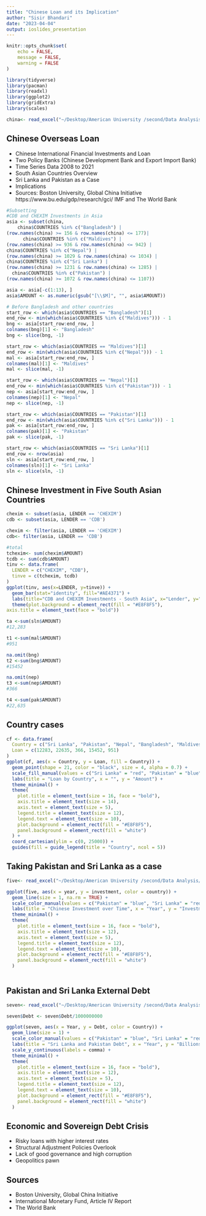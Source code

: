 ```yaml
---
title: "Chinese Loan and its Implication"
author: "Sisir Bhandari"
date: "2023-04-04"
output: ioslides_presentation
---
```


```r
knitr::opts_chunk$set(
	echo = FALSE,
	message = FALSE,
	warning = FALSE
)
```

```r
library(tidyverse)
library(pacman)
library(readxl)
library(ggplot2)
library(gridExtra)
library(scales)
```

```r
china<- read_excel("~/Desktop/American University /second/Data Analysis/Assignments/Assignment 5/China_Inv.xlsx")
```

## Chinese Overseas Loan
- Chinese International Financial Investments and Loan
- Two Policy Banks 
  (Chinese Development Bank and Export Import Bank)
- Time Series Data
  2008 to 2021
- South Asian Countries Overview
- Sri Lanka and Pakistan as a Case
- Implications
- Sources: Boston University, Global China Initiative
https://www.bu.edu/gdp/research/gci/
IMF and The World Bank


```r
#Subsetting
#CDB and CHEXIM Investments in Asia
asia <- subset(china, 
    china$COUNTRIES %in% c("Bangladesh") | 
(row.names(china) >= 156 & row.names(china) <= 177)|
      china$COUNTRIES %in% c("Maldives") | 
(row.names(china) >= 936 & row.names(china) <= 942) |
china$COUNTRIES %in% c("Nepal") | 
(row.names(china) >= 1029 & row.names(china) <= 1034) |
china$COUNTRIES %in% c("Sri Lanka") | 
(row.names(china) >= 1231 & row.names(china) <= 1285) |
  china$COUNTRIES %in% c("Pakistan") | 
(row.names(china) >= 1072 & row.names(china) <= 1107))
```

```r
asia <- asia[-c(1:13), ]
asia$AMOUNT <- as.numeric(gsub("[\\$M]", "", asia$AMOUNT))
```

```r
# Before Bangladesh and other countries
start_row <- which(asia$COUNTRIES == "Bangladesh")[1]
end_row <- min(which(asia$COUNTRIES %in% c("Maldives"))) - 1
bng <- asia[start_row:end_row, ]
colnames(bng)[1] <- "Bangladesh"
bng <- slice(bng, -1)
```

```r
start_row <- which(asia$COUNTRIES == "Maldives")[1]
end_row <- min(which(asia$COUNTRIES %in% c("Nepal"))) - 1
mal <- asia[start_row:end_row, ]
colnames(mal)[1] <- "Maldives"
mal <- slice(mal, -1)
```

```r
start_row <- which(asia$COUNTRIES == "Nepal")[1]
end_row <- min(which(asia$COUNTRIES %in% c("Pakistan"))) - 1
nep <- asia[start_row:end_row, ]
colnames(nep)[1] <- "Nepal"
nep <- slice(nep, -1)
```

```r
start_row <- which(asia$COUNTRIES == "Pakistan")[1]
end_row <- min(which(asia$COUNTRIES %in% c("Sri Lanka"))) - 1
pak <- asia[start_row:end_row, ]
colnames(pak)[1] <- "Pakistan"
pak <- slice(pak, -1)
```

```r
start_row <- which(asia$COUNTRIES == "Sri Lanka")[1]
end_row <- nrow(asia)
sln <- asia[start_row:end_row, ]
colnames(sln)[1] <- "Sri Lanka"
sln <- slice(sln, -1)
```

## Chinese Investment in Five South Asian Countries
```r
chexim <- subset(asia, LENDER == 'CHEXIM')
cdb <- subset(asia, LENDER == 'CDB')
```

```r
chexim <- filter(asia, LENDER == 'CHEXIM')
cdb<- filter(asia, LENDER == 'CDB')
```

```r
#total
tchexim<- sum(chexim$AMOUNT)
tcdb <- sum(cdb$AMOUNT)
tinv <- data.frame(
  LENDER = c("CHEXIM", "CDB"),
  tinve = c(tchexim, tcdb)
)
ggplot(tinv, aes(x=LENDER, y=tinve)) +
  geom_bar(stat="identity", fill="#AE4371") +
  labs(title="CDB and CHEXIM Investments - South Asia", x="Lender", y="Total Investment") +
  theme(plot.background = element_rect(fill = "#E8F8F5"),
axis.title = element_text(face = "bold"))
```



```r
ta <-sum(sln$AMOUNT)
#12,283
```


```r
t1 <-sum(mal$AMOUNT)
#951
```

```r
na.omit(bng)
t2 <-sum(bng$AMOUNT)
#15452
```

```r
na.omit(nep)
t3 <-sum(nep$AMOUNT)
#366
```


```r
t4 <-sum(pak$AMOUNT)
#22,635
```

## Country cases


```r
cf <- data.frame(
  Country = c("Sri Lanka", "Pakistan", "Nepal", "Bangladesh", "Maldives"),
  Loan = c(12283, 22635, 366, 15452, 951)
)
ggplot(cf, aes(x = Country, y = Loan, fill = Country)) +
  geom_point(shape = 21, color = "black", size = 4, alpha = 0.7) +
  scale_fill_manual(values = c("Sri Lanka" = "red", "Pakistan" = "blue", "Nepal" = "green", "Bangladesh" = "orange", "Maldives" = "purple")) +
  labs(title = "Loan by Country", x = "", y = "Amount") +
  theme_minimal() +
  theme(
    plot.title = element_text(size = 16, face = "bold"),
    axis.title = element_text(size = 14),
    axis.text = element_text(size = 5),
    legend.title = element_text(size = 12),
    legend.text = element_text(size = 10),
    plot.background = element_rect(fill = "#E8F8F5"),
    panel.background = element_rect(fill = "white")
  ) +
  coord_cartesian(ylim = c(0, 25000)) +
  guides(fill = guide_legend(title = "Country", ncol = 5))
```


## Taking Pakistan and Sri Lanka as a case

```r
five<- read_excel("~/Desktop/American University /second/Data Analysis/Assignments/Assignment 5/FIVE.xlsx")
```


```r
ggplot(five, aes(x = year, y = investment, color = country)) +
  geom_line(size = 1, na.rm = TRUE) +
  scale_color_manual(values = c("Pakistan" = "blue", "Sri Lanka" = "red")) +
  labs(title = "Chinese Investment over Time", x = "Year", y = "Investment (millions USD)") +
  theme_minimal() +
  theme(
    plot.title = element_text(size = 16, face = "bold"),
    axis.title = element_text(size = 12),
    axis.text = element_text(size = 5),
    legend.title = element_text(size = 12),
    legend.text = element_text(size = 10),
    plot.background = element_rect(fill = "#E8F8F5"),
    panel.background = element_rect(fill = "white")
  )
                

```

## Pakistan and Sri Lanka External Debt

```r
seven<- read_excel("~/Desktop/American University /second/Data Analysis/Assignments/Assignment 5/seven.xlsx")
```


```r
seven$Debt <- seven$Debt/1000000000
```

```r
ggplot(seven, aes(x = Year, y = Debt, color = Country)) +
  geom_line(size = 1) +
  scale_color_manual(values = c("Pakistan" = "blue", "Sri Lanka" = "red")) +
  labs(title = "Sri Lanka and Pakistan Debt", x = "Year", y = "Billions USD") +
  scale_y_continuous(labels = comma) +
  theme_minimal() +
  theme(
    plot.title = element_text(size = 16, face = "bold"),
    axis.title = element_text(size = 12),
    axis.text = element_text(size = 5),
    legend.title = element_text(size = 12),
    legend.text = element_text(size = 10),
    plot.background = element_rect(fill = "#E8F8F5"),
    panel.background = element_rect(fill = "white")
  )
```

## Economic and Sovereign Debt Crisis
- Risky loans with higher interest rates
- Structural Adjustment Policies Overlook
- Lack of good governance and high corruption
- Geopolitics pawn

## Sources
- Boston University, Global China Initiative
- International Monetary Fund, Article IV Report
- The World Bank


